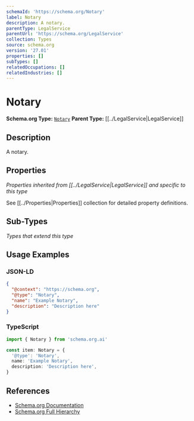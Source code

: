 ```yaml
---
schemaId: 'https://schema.org/Notary'
label: Notary
description: A notary.
parentType: LegalService
parentUrl: 'https://schema.org/LegalService'
collection: Types
source: schema.org
version: '27.01'
properties: []
subTypes: []
relatedOccupations: []
relatedIndustries: []
---
```

# Notary

**Schema.org Type:** [`Notary`](https://schema.org/Notary)
**Parent Type:** [[../LegalService|LegalService]]

## Description

A notary.

## Properties

*Properties inherited from [[../LegalService|LegalService]] and specific to this type*

See [[../Properties|Properties]] collection for detailed property definitions.

## Sub-Types

*Types that extend this type*

## Usage Examples

### JSON-LD

```json
{
  "@context": "https://schema.org",
  "@type": "Notary",
  "name": "Example Notary",
  "description": "Description here"
}
```

### TypeScript

```typescript
import { Notary } from 'schema.org.ai'

const item: Notary = {
  '@type': 'Notary',
  name: 'Example Notary',
  description: 'Description here',
}
```

## References

- [Schema.org Documentation](https://schema.org/Notary)
- [Schema.org Full Hierarchy](https://schema.org/docs/full.html)
